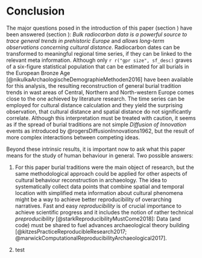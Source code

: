 # Conclusion {#conclusion}

The major questions posed in the introduction of this paper (section \ref{introduction}) have been answered (section \ref{discussion}): *Bulk radiocarbon data is a powerful source to trace general trends in prehistoric Europe* and *allows long-term observations concerning cultural distance*. Radiocarbon dates can be transformed to meaningful regional time series, if they can be linked to the relevant meta information. Although only `r r("gpr size", sf_desc)` graves of a six-figure statistical population that can be estimated for all burials in the European Bronze Age [@nikulkaArchaologischeDemographieMethoden2016] have been available for this analysis, the resulting reconstruction of general burial tradition trends in wast areas of Central, Northern and North-western Europe comes close to the one achieved by literature research. The time series can be employed for cultural distance calculation and they yield the surprising observation, that cultural distance and spatial distance do not significantly correlate. Although this interpretation must be treated with caution, it seems as if the spread of burial traditions are not simple *Diffusion of Innovation* events as introduced by @rogersDiffusionInnovations1962, but the result of more complex interactions between competing ideas.

Beyond these intrinsic results, it is important now to ask what this paper means for the study of human behaviour in general. Two possible answers:

1. For this paper burial traditions were the main object of research, but the same methodological approach could be applied for other aspects of cultural behaviour reconstruction in archaeology. The idea to systematically collect data points that combine spatial and temporal location with simplified meta information about cultural phenomena might be a way to achieve better reproducibility of overarching narratives. Fast and easy *reproducibility* is of crucial importance to achieve scientific progress and it includes the notion of rather technical *preproducibility* [@starkReproducibilityMustCome2018]: Data (and code) must be shared to fuel advances archaeological theory building [@kitzesPracticeReproducibleResearch2017; @marwickComputationalReproducibilityArchaeological2017].   

2. test

